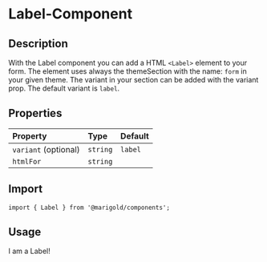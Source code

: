 
<Meta title="Components/Form/Label" />

# Label-Component

## Description

With the Label component you can add a HTML `<Label>` element to your form.
The element uses always the themeSection with the name: `form` in your given theme. The variant in your section can be added with the variant prop. The default variant is `label`.

## Properties

| Property             | Type     | Default |
| :------------------- | :------- | :------ |
| `variant` (optional) | `string` | `label` |
| `htmlFor`            | `string` |         |

## Import

```tsx
import { Label } from '@marigold/components';
```

## Usage

<Preview>
  <Story name="label">
    <Label variant="label" htmlFor="labelId">
      I am a Label!
    </Label>
  </Story>
</Preview>
